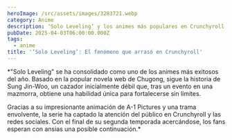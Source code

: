 ```yaml
---
heroImage: /src/assets/images/3283721.webp
category: Anime
description: ‘Solo Leveling’ y los animes más populares en Crunchyroll de este 2025
pubDate: 2025-04-03T06:00:00.000Z
tags:
  - anime
title: '‘Solo Leveling’: El fenómeno que arrasó en Crunchyroll'
---
```


\*"Solo Leveling" se ha consolidado como uno de los animes más exitosos del año. Basado en la popular novela web de Chugong, sigue la historia de Sung Jin-Woo, un cazador inicialmente débil que, tras un evento en una mazmorra, obtiene una habilidad única para fortalecerse sin límites.

Gracias a su impresionante animación de A-1 Pictures y una trama envolvente, la serie ha captado la atención del público en Crunchyroll y las redes sociales. Con el final de su segunda temporada acercándose, los fans esperan con ansias una posible continuación.\*
